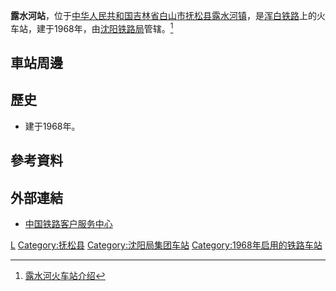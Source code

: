 {{Infobox China railway station
|车站名称 = 露水河站
|图片 = 
|图片介绍 = 
|其他名称 = 
|车站拼音 = Lushuihe
|英文名称 = Lushuihe Railway Station
|车站代码 = 64781<ref>{{cite book|title=中华人民共和国铁路车站代码（GB/T 10302-2010）|publisher=中国标准出版社|year=2010|isbn=155066140495|ignore-isbn-error=true|pages=23}}</ref>
|电报码 = LUL<ref>{{cite book|author=铁道部电子计算技术中心, 铁道部运输局|title=铁路车站站名代码表：TMIS使用|publisher=中国铁道出版社|location=北京|year=1998|isbn=9787113030995|pages=165}}</ref>
|拼音码 = LSH
|车站位置 = [[吉林省|吉林省]][[白山市|白山市]][[抚松县|抚松县]][[露水河镇|露水河镇]]
|归属 = [[沈阳铁路局|沈阳铁路局]]
|坐标 = 
|线路 = [[浑白铁路|浑白铁路]]
|车站等级 = [[四等站_(中铁)|四等站]]
|月台数目 = 
|站台面 = 
|股道数目 = 
|网站 = 
}}
'''露水河站'''，位于[[中华人民共和国|中华人民共和国]][[吉林省|吉林省]][[白山市|白山市]][[抚松县|抚松县]][[露水河镇|露水河镇]]，是[[浑白铁路|浑白铁路]]上的火车站，建于1968年，由[[沈阳铁路局|沈阳铁路局]]管辖。<ref>[http://search.huochepiao.com/huochezhan/jieshao/1786.htm 露水河火车站介绍]</ref>

==車站周邊==
==歷史==
* 建于1968年。
==參考資料==
{{reflist}}
==外部連結==
* [http://www.12306.cn/mormhweb/ 中国铁路客户服务中心] {{Wayback|url=http://www.12306.cn/mormhweb/ |date=20180205163941 }}
{{China-rail-stub}}
{{浑白铁路}}
[[Category:白山市铁路车站|L]]
[[Category:抚松县|Category:抚松县]]
[[Category:沈阳局集团车站|Category:沈阳局集团车站]]
[[Category:1968年启用的铁路车站|Category:1968年启用的铁路车站]]